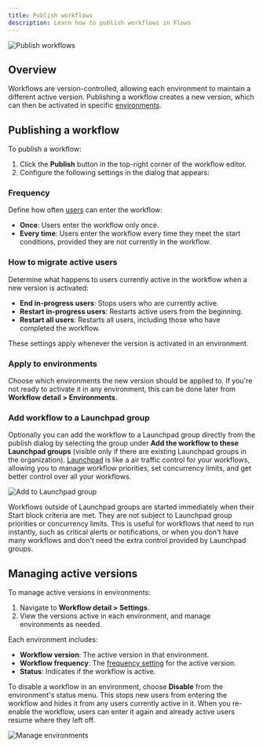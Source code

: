 ```yaml
---
title: Publish workflows
description: Learn how to publish workflows in Flows
---
```


![Publish workflows](/workflows/publish.png)

## Overview

Workflows are version-controlled, allowing each environment to maintain a different active version. Publishing a workflow creates a new version, which can then be activated in specific [environments](/environments).

## Publishing a workflow

To publish a workflow:

1. Click the **Publish** button in the top-right corner of the workflow editor.
2. Configure the following settings in the dialog that appears:

### Frequency

Define how often [users](/users/overview) can enter the workflow:

- **Once**: Users enter the workflow only once.
- **Every time**: Users enter the workflow every time they meet the start conditions, provided they are not currently in the workflow.

### How to migrate active users

Determine what happens to users currently active in the workflow when a new version is activated:

- **End in-progress users**: Stops users who are currently active.
- **Restart in-progress users**: Restarts active users from the beginning.
- **Restart all users**: Restarts all users, including those who have completed the workflow.

These settings apply whenever the version is activated in an environment.

### Apply to environments

Choose which environments the new version should be applied to. If you're not ready to activate it in any environment, this can be done later from **Workflow detail > Environments**.

### Add workflow to a Launchpad group

Optionally you can add the workflow to a Launchpad group directly from the publish dialog by selecting the group under **Add the workflow to these Launchpad groups** (visible only if there are existing Launchpad groups in the organization). [Launchpad](/launchpad) is like a air traffic control for your workflows, allowing you to manage workflow priorities, set concurrency limits, and get better control over all your workflows.

![Add to Launchpad group](/launchpad/publish-dialog.png)

Workflows outside of Launchpad groups are started immediately when their Start block criteria are met. They are not subject to Launchpad group priorities or concurrency limits. This is useful for workflows that need to run instantly, such as critical alerts or notifications, or when you don't have many workflows and don't need the extra control provided by Launchpad groups.

## Managing active versions

To manage active versions in environments:

1. Navigate to **Workflow detail > Settings**.
2. View the versions active in each environment, and manage environments as needed.

Each environment includes:

- **Workflow version**: The active version in that environment.
- **Workflow frequency**: The [frequency setting](/workflows/overview#workflow-frequency) for the active version.
- **Status**: Indicates if the workflow is active.

To disable a workflow in an environment, choose **Disable** from the environment's status menu. This stops new users from entering the workflow and hides it from any users currently active in it. When you re-enable the workflow, users can enter it again and already active users resume where they left off.

![Manage environments](/workflows/manage-environments.png)
